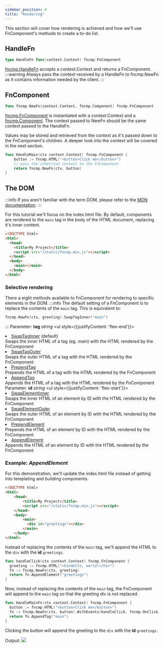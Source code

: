 ```yaml
---
sidebar_position: 6
title: "Rendering"
---
```


This section will cover how rendering is achieved and how we'll use FnComponent's methods to create a to-do list.

## HandleFn
```go title="fncmp.HandleFn function signature"
type HandleFn func(context.Context) fncmp.FnComponent
```
[fncmp.HandleFn](https://pkg.go.dev/github.com/kitkitchen/fncmp#HandleFn) accepts a context.Context and returns a FnComponent.
:::warning
Always pass the context received by a HandleFn to fncmp.NewFn as it contains information needed by the client.
:::


## FnComponent
```go title="fncmp.NewFn function signature"
func fncmp.NewFn(context.Context, fncmp.Component) fncmp.FnComponent
```
[fncmp.FnComponent](https://pkg.go.dev/github.com/kitkitchen/fncmp#FnComponent) is instantiated with a context.Context and a [fncmp.Component](https://pkg.go.dev/github.com/kitkitchen/fncmp#Component). 
The context passed to NewFn should be the same context passed to the HandleFn.

Values may be stored and retrieved from the context as it's passed down to the FnComponent's children. 
A deeper look into the context will be covered in the next section.

```go title="main.go"
func HandleMain(ctx context.Context) fncmp.FnComponent {
    button := fncmp.HTML("<button>Click me</button>")
    // pass the inherited context to the FnComponent
    return fncmp.NewFn(ctx, button)
}
```

## The DOM
:::info 
If you aren't familiar with the term DOM, please refer to the [MDN documentation](https://developer.mozilla.org/en-US/docs/Web/API/Document_Object_Model).
:::

For this tutorial we'll focus on the index.html file.
By default, components are rendered to the <code>main</code> tag in the body of the HTML document, replacing it's inner content.
```html {8} title="static/index.html"
<!DOCTYPE html>
<html>
  <head>
    <title>My Project</title>
    <script src="/static/fncmp.min.js"></script>
  </head>
  <body>
    <main></main>
  </body>
</html>
```

### Selective rendering
There a eight methods available to FnComponent for rendering to specific elements in the DOM.
:::info
The default setting of a FnComponent is to replace the contents of the <code>main</code> tag. This is equivalent to:
```go
fncmp.NewFn(ctx, greeting).SwapTagInner("main")
```
:::
<Tabs>
<TabItem value={0} label="Tag">
Parameter: <b>tag</b> <i>string</i>
    <ul style={{justifyContent: 'flex-end'}}>
        <li>[SwapTagInner](https://pkg.go.dev/github.com/kitkitchen/fncmp#FnComponent.SwapTagInner) (default)</li>
        Swaps the inner HTML of a tag (eg. main) with the HTML rendered by the FnComponent
        <li>[SwapTagOuter](https://pkg.go.dev/github.com/kitkitchen/fncmp#FnComponent.SwapTagOuter)</li>
        Swaps the outer HTML of a tag with the HTML rendered by the FnComponent
        <li>[PrependTag](https://pkg.go.dev/github.com/kitkitchen/fncmp#FnComponent.PrependTag)</li>
        Prepends the HTML of a tag with the HTML rendered by the FnComponent
        <li>[AppendTag](https://pkg.go.dev/github.com/kitkitchen/fncmp#FnComponent.AppendTag)</li>
        Appends the HTML of a tag with the HTML rendered by the FnComponent
    </ul>
</TabItem>
<TabItem value={1} label="Element">
Parameter: <b>id</b> <i>string</i>
    <ul style={{justifyContent: 'flex-start'}}>
        <li>[SwapElementInner](https://pkg.go.dev/github.com/kitkitchen/fncmp#FnComponent.SwapElementInner)</li>
        Swaps the inner HTML of an element by ID with the HTML rendered by the FnComponent
        <li>[SwapElementOuter](https://pkg.go.dev/github.com/kitkitchen/fncmp#FnComponent.SwapElementOuter)</li>
        Swaps the outer HTML of an element by ID with the HTML rendered by the FnComponent
        <li>[PrependElement](https://pkg.go.dev/github.com/kitkitchen/fncmp#FnComponent.PrependElement)</li>
        Prepends the HTML of an element by ID with the HTML rendered by the FnComponent
        <li>[AppendElement](https://pkg.go.dev/github.com/kitkitchen/fncmp#FnComponent.AppendElement)</li>
        Appends the HTML of an element by ID with the HTML rendered by the FnComponent
    </ul>
</TabItem>
</Tabs>

### Example: <i>AppendElement</i>
For this demonstration, we'll update the index.html file instead of getting into templating and building components.
```html {8-10} title="static/index.html"
<!DOCTYPE html>
<html>
    <head>
        <title>My Project</title>
        <script src="/static/fncmp.min.js"></script>
    </head>
    <body>
        <main>
          <div id="greetings"></div>
        </main>
    </body> 
</html>
```

Instead of replacing the contents of the <code>main</code> tag, we'll append the HTML to the <code>div</code> with the <b>id</b> <code>greetings</code>.
```go {4} title="main.go"
func handleClick(ctx context.Context) fncmp.FnComponent {
  greeting := fncmp.HTML("<h1>Hello, world!</h1>")
  fn := fncmp.NewFn(ctx, greeting)
  return fn.AppendElement("greetings")
}
```
Now, instead of replacing the contents of the <code>main</code> tag, the FnComponent will append to the <code>main</code> tag so that the greeting div is not replaced.
```go {4} title="main.go"
func HandleMainFn(ctx context.Context) fncmp.FnComponent {
  button := fncmp.HTML("<button>Click me</button>")
  fn := fncmp.NewFn(ctx, button).WithEvents(handleClick, fncmp.OnClick)
  return fn.AppendTag("main")
}

```
Clicking the button will append the greeting to the <code>div</code> with the <b>id</b> <code>greetings</code>.


Output:
<img src={append_img} />
